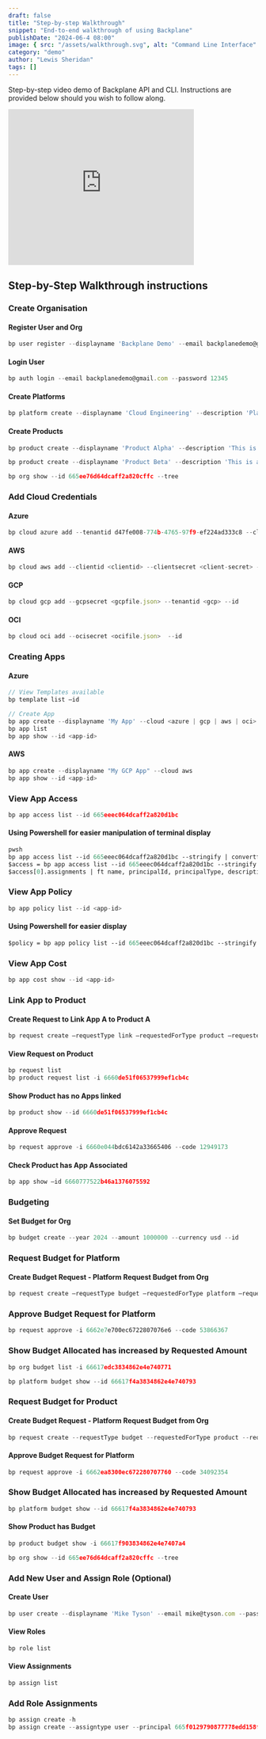 ```yaml
---
draft: false
title: "Step-by-step Walkthrough"
snippet: "End-to-end walkthrough of using Backplane"
publishDate: "2024-06-4 08:00"
image: { src: "/assets/walkthrough.svg", alt: "Command Line Interface" }
category: "demo"
author: "Lewis Sheridan"
tags: []
---
```



Step-by-step video demo of Backplane API and CLI. Instructions are provided below should you wish to follow along.

<iframe
  width="375"
  height="315"
  src="https://www.youtube.com/embed/ehGFfYwjXbM?si=1I96shVBvb5B0bCr"
  title="YouTube video player"
  frameborder="0"
  allow="accelerometer; autoplay; clipboard-write; encrypted-media; gyroscope; picture-in-picture; web-share"
  referrerpolicy="strict-origin-when-cross-origin"
  allowfullscreen></iframe>

## Step-by-Step Walkthrough instructions

### Create Organisation

#### Register User and Org

```js
bp user register --displayname 'Backplane Demo' --email backplanedemo@gmail.com --password 12345 --orgname 'Backplane Demo'
```

#### Login User

```js
bp auth login --email backplanedemo@gmail.com --password 12345
```

#### Create Platforms

```js
bp platform create --displayname 'Cloud Engineering' --description 'Platform for Cloud Engineering Products'
```

#### Create Products

```js
bp product create --displayname 'Product Alpha' --description 'This is a description for Product Alpha' --platformid 665ef85664dcaff2a820d218
```

```js
bp product create --displayname 'Product Beta' --description 'This is a description for Product Beta' --platformid 665ef85664dcaff2a820d218
```

```js
bp org show --id 665ee76d64dcaff2a820cffc --tree
```

### Add Cloud Credentials

#### Azure

```js
bp cloud azure add --tenantid d47fe008-774b-4765-97f9-ef224ad333c8 --clientid 4e6d07d7-ec0b-4f61-af45-7b11240e8702 --clientsecret GiP8Q~GRtmwG6NDWkH5FKm56o4IpkStEJ2hlKaC- --subscriptionid 2a04f460-f517-4085-808d-7877fd30ea72 --id
```

#### AWS

```js
bp cloud aws add --clientid <clientid> --clientsecret <client-secret> --id
```

#### GCP

```js
bp cloud gcp add --gcpsecret <gcpfile.json> --tenantid <gcp> --id
```

#### OCI

```js
bp cloud oci add --ocisecret <ocifile.json>  --id
```

### Creating Apps

#### Azure

```js
// View Templates available
bp template list —id

// Create App
bp app create --displayname 'My App' --cloud <azure | gcp | aws | oci>
bp app list
bp app show --id <app-id>
```

#### AWS

```js
bp app create --displayname "My GCP App" --cloud aws
bp app show --id <app-id>
```

### View App Access

```js
bp app access list --id 665eeec064dcaff2a820d1bc
```

#### Using Powershell for easier manipulation of terminal display

```ps
pwsh
bp app access list --id 665eeec064dcaff2a820d1bc --stringify | convertfrom-json
$access = bp app access list --id 665eeec064dcaff2a820d1bc --stringify | convertfrom-json
$access[0].assignments | ft name, principalId, principalType, description
```

### View App Policy

```js
bp app policy list --id <app-id>
```

#### Using Powershell for easier display

```ps
$policy = bp app policy list --id 665eeec064dcaff2a820d1bc --stringify | convertfrom-json
```

### View App Cost

```js
bp app cost show --id <app-id>
```

### Link App to Product

#### Create Request to Link App A to Product A

```js
bp request create —requestType link —requestedForType product —requestedForId 6660de51f06537999ef1cb4c —appid 6660777522b46a1376075592
```

#### View Request on Product

```js
bp request list
bp product request list -i 6660de51f06537999ef1cb4c
```

#### Show Product has no Apps linked

```js
bp product show --id 6660de51f06537999ef1cb4c
```

#### Approve Request

```js
bp request approve -i 6660e044bdc6142a33665406 --code 12949173
```

#### Check Product has App Associated

```js
bp app show —id 6660777522b46a1376075592
```

### Budgeting

#### Set Budget for Org

```js
bp budget create --year 2024 --amount 1000000 --currency usd --id
```

### Request Budget for Platform

#### Create Budget Request - Platform Request Budget from Org

```js
bp request create —requestType budget —requestedForType platform —requestedForId 66617f4a3834862e4e740793 —budget 500000
```

### Approve Budget Request for Platform

```js
bp request approve -i 6662e7e700ec6722807076e6 --code 53866367
```

### Show Budget Allocated has increased by Requested Amount

```js
bp org budget list -i 66617edc3834862e4e740771
```

```js
bp platform budget show --id 66617f4a3834862e4e740793
```

### Request Budget for Product

#### Create Budget Request - Platform Request Budget from Org

```js
bp request create --requestType budget --requestedForType product --requestedForId 66617f903834862e4e7407a4 --budget 100000
```

#### Approve Budget Request for Platform

```js
bp request approve -i 6662ea8300ec672280707760 --code 34092354
```

### Show Budget Allocated has increased by Requested Amount

```js
bp platform budget show --id 66617f4a3834862e4e740793
```

#### Show Product has Budget

```js
bp product budget show -i 66617f903834862e4e7407a4
```

```js
bp org show --id 665ee76d64dcaff2a820cffc --tree
```

### Add New User and Assign Role (Optional)

#### Create User

```js
bp user create --displayname 'Mike Tyson' --email mike@tyson.com --password 12345
```

#### View Roles

```js
bp role list
```

#### View Assignments

```js
bp assign list
```

### Add Role Assignments

```js
bp assign create -h
bp assign create --assigntype user --principal 665f0129790877778edd158f --scope /orgs/665ee76d64dcaff2a820cffc --role 665ee76d64dcaff2a820d003
```
